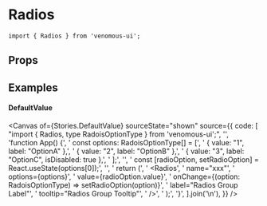 
<Meta of={Stories} />

# Radios

```tsx
import { Radios } from 'venomous-ui';
```

## Props

<Controls />

## Examples

#### DefaultValue

<Canvas
  of={Stories.DefaultValue}
  sourceState="shown"
  source={{
    code: [
      "import { Radios, type RadoisOptionType } from 'venomous-ui';",
      '',
      'function App() {',
      '  const options: RadoisOptionType[] = [',
      '    { value: "1", label: "OptionA" },',
      '    { value: "2", label: "OptionB" },',
      '    { value: "3", label: "OptionC", isDisabled: true },',
      '  ];',
      '',
      '  const [radioOption, setRadioOption] = React.useState(options[0]);',
      '',
      '  return (',
      '    <Radios',
      '      name="xxx"',
      '      options={options}',
      '      value={radioOption.value}',
      '      onChange={(option: RadoisOptionType) => setRadioOption(option)}',
      '      label="Radios Group Label"',
      '      tooltip="Radios Group Tooltip"',
      '    />',
      '  );',
      '}',
    ].join('\n'),
  }}
/>
